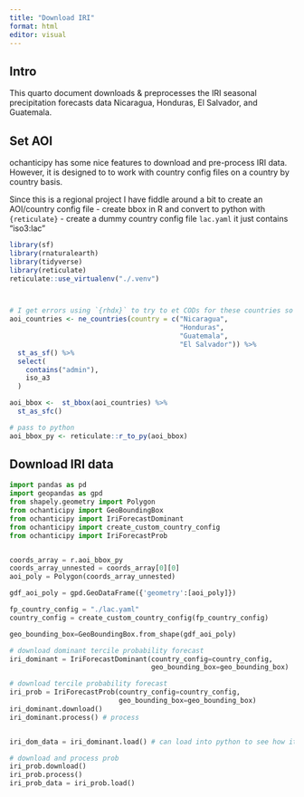 ```yaml
---
title: "Download IRI"
format: html
editor: visual
---
```


## Intro

This quarto document downloads & preprocesses the IRI seasonal precipitation forecasts data Nicaragua, Honduras, El Salvador, and Guatemala.


## Set AOI

ochanticipy has some nice features to download and pre-process IRI data. However, it is designed to to work with country config files on a country by country basis. 

Since this is a regional project I have fiddle around a bit to create an AOI/country config file
- create bbox in R and convert to python with `{reticulate}`
- create a dummy country config file `lac.yaml` it just contains "iso3:lac"

```r
library(sf)
library(rnaturalearth)
library(tidyverse)
library(reticulate)
reticulate::use_virtualenv("./.venv")



# I get errors using `{rhdx}` to try to et CODs for these countries so going w/ natural earth
aoi_countries <- ne_countries(country = c("Nicaragua",
                                          "Honduras",
                                          "Guatemala",
                                          "El Salvador")) %>% 
  st_as_sf() %>% 
  select(
    contains("admin"),
    iso_a3
  )

aoi_bbox <-  st_bbox(aoi_countries) %>% 
  st_as_sfc()


```

```r
# pass to python
aoi_bbox_py <- reticulate::r_to_py(aoi_bbox)

```

## Download IRI data 

```python
import pandas as pd
import geopandas as gpd
from shapely.geometry import Polygon
from ochanticipy import GeoBoundingBox
from ochanticipy import IriForecastDominant
from ochanticipy import create_custom_country_config
from ochanticipy import IriForecastProb


coords_array = r.aoi_bbox_py
coords_array_unnested = coords_array[0][0]
aoi_poly = Polygon(coords_array_unnested)

gdf_aoi_poly = gpd.GeoDataFrame({'geometry':[aoi_poly]})

fp_country_config = "./lac.yaml"
country_config = create_custom_country_config(fp_country_config)

geo_bounding_box=GeoBoundingBox.from_shape(gdf_aoi_poly)

# download dominant tercile probability forecast
iri_dominant = IriForecastDominant(country_config=country_config,
                                   geo_bounding_box=geo_bounding_box)

# download tercile probability forecast
iri_prob = IriForecastProb(country_config=country_config,
                           geo_bounding_box=geo_bounding_box)
iri_dominant.download()
iri_dominant.process() # process


iri_dom_data = iri_dominant.load() # can load into python to see how it looks

# download and process prob
iri_prob.download()
iri_prob.process()
iri_prob_data = iri_prob.load()
```
